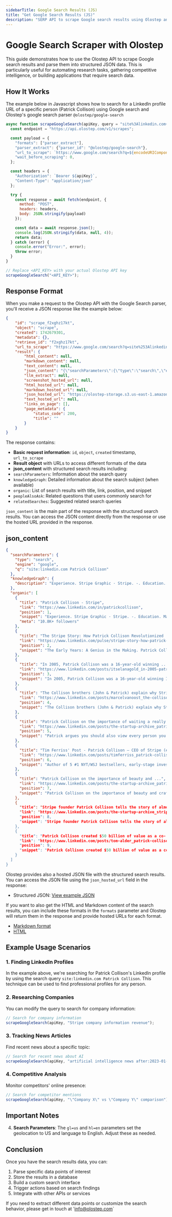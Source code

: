 ```yaml
---
sidebarTitle: Google Search Results (JS)
title: "Get Google Search Results (JS)"
description: "SERP API to scrape Google search results using Olostep and a Javascript code snippet."
---
```


# Google Search Scraper with Olostep

This guide demonstrates how to use the Olostep API to scrape Google search results and parse them into structured JSON data. This is particularly useful for automating research tasks, gathering competitive intelligence, or building applications that require search data.

## How It Works

The example below in Javascript shows how to search for a LinkedIn profile URL of a specific person (Patrick Collison) using Google search and Olostep's google search parser `@olostep/google-search`

```javascript
async function scrapeGoogleSearch(apiKey, query = "site%3Alinkedin.com+Patrick+Collison") {
  const endpoint = "https://api.olostep.com/v1/scrapes";

  const payload = {
    "formats": ["parser_extract"],
    "parser_extract": {"parser_id": "@olostep/google-search"},
    "url_to_scrape": `https://www.google.com/search?q=${encodeURIComponent(query)}&gl=us&hl=en`,
    "wait_before_scraping": 0,
  };

  const headers = {
    "Authorization": `Bearer ${apiKey}`,
    "Content-Type": "application/json"
  };

  try {
    const response = await fetch(endpoint, {
      method: "POST",
      headers: headers,
      body: JSON.stringify(payload)
    });

    const data = await response.json();
    console.log(JSON.stringify(data, null, 4));
    return data;
  } catch (error) {
    console.error("Error:", error);
    throw error;
  }
}

// Replace <API_KEY> with your actual Olostep API key
scrapeGoogleSearch("<API_KEY>");
```

## Response Format

When you make a request to the Olostep API with the Google Search parser, you'll receive a JSON response like the example below:

```json
{
    "id": "scrape_f2xghz17kt",
    "object": "scrape",
    "created": 1742679301,
    "metadata": {},
    "retrieve_id": "f2xghz17kt",
    "url_to_scrape": "https://www.google.com/search?q=site%253Alinkedin.com%2BPatrick%2BCollison&gl=us&hl=en",
    "result": {
        "html_content": null,
        "markdown_content": null,
        "text_content": null,
        "json_content": "{\"searchParameters\":{\"type\":\"search\",\"engine\":\"google\",\"q\":\"site:linkedin.com Patrick Collison\"},\"knowledgeGraph\":{\"description\":\"Experience. Stripe Graphic · Stripe. -. Education. Massachusetts Institute of Technology Graphic · Massachusetts Institute of Technology. 2006 - 2010 ...\"},\"organic\":[{\"title\":\"Patrick Collison - Stripe\",\"link\":\"https://www.linkedin.com/in/patrickcollison\",\"position\":1,\"snippet\":\"Experience. Stripe Graphic · Stripe. -. Education. Massachusetts Institute of Technology Graphic · Massachusetts Institute of Technology. 2006 - 2010 ...\",\"meta\":\"10.8K+ followers\"},{\"title\":\"The Stripe Story: How Patrick Collison Revolutionized ...\",\"link\":\"https://www.linkedin.com/pulse/stripe-story-how-patrick-collison-revolutionized-online-anshuman-jha-jzzic\",\"position\":2,\"snippet\":\"The Early Years: A Genius in the Making. Patrick Collison wasn't just bright—he was a supernova. By age 10, he'd devoured university-level math ...\"},{\"title\":\"In 2005, Patrick Collison was a 16-year-old winning ...\",\"link\":\"https://www.linkedin.com/posts/itselanagold_in-2005-patrick-collison-was-a-16-year-old-activity-7308533537576497154-w5vC\",\"position\":3,\"snippet\":\"In 2005, Patrick Collison was a 16-year-old winning Ireland's Young Scientist of the Year competition. By 2008, he and his younger brother ...\"},{\"title\":\"Patrick Collison on the importance of waiting a really long ...\",\"link\":\"https://www.linkedin.com/posts/the-startup-archive_patrick-collison-on-the-importance-of-waiting-activity-7286001819145707520-1mdI\",\"position\":4,\"snippet\":\"Patrick argues you should also view every person you hire as bringing along another 50 people just like them if your company is successful.\"},{\"title\":\"Tim Ferriss' Post - Patrick Collison — CEO of Stripe (#353)\",\"link\":\"https://www.linkedin.com/posts/timferriss_patrick-collison-ceo-of-stripe-353-activity-7271892372358148096--dsK\",\"position\":5,\"snippet\":\"Author of 5 #1 NYT/WSJ bestsellers, early-stage investor, host of The Tim Ferriss Show podcast (1B+ downloads), and collector of the strange.\"},{\"title\":\"Patrick Collison wanted a guide to Stripe's culture that ...\",\"link\":\"https://www.linkedin.com/posts/first-round-capital_patrick-collison-wanted-a-guide-to-stripes-activity-7304833456948097024-Tt6h\",\"position\":6,\"snippet\":\"Patrick Collison wanted a guide to Stripe's culture that convinced 50% of candidates not to join. And Eeke de Milliano was tasked with ...\"},{\"title\":\"The Collison brothers (John & Patrick) explain why Stripe is ...\",\"link\":\"https://www.linkedin.com/posts/marcelvanoost_the-collison-brothers-john-patrick-explain-activity-7301586346349850624-L-4U\",\"position\":7,\"snippet\":\"The Collison brothers (John & Patrick) explain why Stripe is better off staying Private: \\\" This is our life's work. We're not going anywhere ...\"},{\"title\":\"Stripe CEO Patrick Collison on Crafting a Culture ...\",\"link\":\"https://www.linkedin.com/posts/jennifer-chatman-8086a918_stripe-ceo-patrick-collison-on-crafting-a-activity-7231753022849085440-0RE5\",\"position\":8,\"snippet\":\"When Patrick Collison and his brother John Collison founded digital payment company Stripe in 2010, he didn't come in with “any kind of ...\"},{\"title\":\"Patrick Collison on the importance of beauty and ...\",\"link\":\"https://www.linkedin.com/posts/the-startup-archive_patrick-collison-on-the-importance-of-beauty-activity-7247935993817751552-Qt6h\",\"position\":9,\"snippet\":\"Patrick Collison on the importance of beauty and craftsmanship when building products “If Stripe is a monstrously successful business, ...\"}]}",
        "llm_extract": null,
        "screenshot_hosted_url": null,
        "html_hosted_url": null,
        "markdown_hosted_url": null,
        "json_hosted_url": "https://olostep-storage.s3.us-east-1.amazonaws.com/json_f2xghz17kt.json",
        "text_hosted_url": null,
        "links_on_page": [],
        "page_metadata": {
            "status_code": 200,
            "title": ""
        }
    }
}
```

The response contains:

- **Basic request information**: `id`, `object`, `created` timestamp, `url_to_scrape`
- **Result object** with URLs to access different formats of the data
- **json_content** with structured search results including:
- `searchParameters`: Information about the search query
- `knowledgeGraph`: Detailed information about the search subject (when available)
- `organic`: List of search results with title, link, position, and snippet
- `peopleAlsoAsk`: Related questions that users commonly search for
- `relatedSearches`: Suggested related search queries

`json_content` is the main part of the response with the structured search results. You can access the JSON content directly from the response or use the hosted URL provided in the response.

## json_content

```json
{
  "searchParameters": {
    "type": "search",
    "engine": "google",
    "q": "site:linkedin.com Patrick Collison"
  },
  "knowledgeGraph": {
    "description": "Experience. Stripe Graphic · Stripe. -. Education. Massachusetts Institute of Technology Graphic · Massachusetts Institute of Technology. 2006 - 2010 ..."
  },
  "organic": [
    {
      "title": "Patrick Collison - Stripe",
      "link": "https://www.linkedin.com/in/patrickcollison",
      "position": 1,
      "snippet": "Experience. Stripe Graphic · Stripe. -. Education. Massachusetts Institute of Technology Graphic · Massachusetts Institute of Technology. 2006 - 2010 ...",
      "meta": "10.8K+ followers"
    },
    {
      "title": "The Stripe Story: How Patrick Collison Revolutionized ...",
      "link": "https://www.linkedin.com/pulse/stripe-story-how-patrick-collison-revolutionized-online-anshuman-jha-jzzic",
      "position": 2,
      "snippet": "The Early Years: A Genius in the Making. Patrick Collison wasn't just bright—he was a supernova. By age 10, he'd devoured university-level math ..."
    },
    {
      "title": "In 2005, Patrick Collison was a 16-year-old winning ...",
      "link": "https://www.linkedin.com/posts/itselanagold_in-2005-patrick-collison-was-a-16-year-old-activity-7308533537576497154-w5vC",
      "position": 3,
      "snippet": "In 2005, Patrick Collison was a 16-year-old winning Ireland's Young Scientist of the Year competition. By 2008, he and his younger brother ..."
    },
    {
      "title": "The Collison brothers (John & Patrick) explain why Stripe is ...",
      "link": "https://www.linkedin.com/posts/marcelvanoost_the-collison-brothers-john-patrick-explain-activity-7301586346349850624-L-4U",
      "position": 4,
      "snippet": "The Collison brothers (John & Patrick) explain why Stripe is better off staying Private: \" This is our life's work. We're not going anywhere ..."
    },
    {
      "title": "Patrick Collison on the importance of waiting a really long ...",
      "link": "https://www.linkedin.com/posts/the-startup-archive_patrick-collison-on-the-importance-of-waiting-activity-7286001819145707520-1mdI",
      "position": 5,
      "snippet": "Patrick argues you should also view every person you hire as bringing along another 50 people just like them if your company is successful."
    },
    {
      "title": "Tim Ferriss' Post - Patrick Collison — CEO of Stripe (#353)",
      "link": "https://www.linkedin.com/posts/timferriss_patrick-collison-ceo-of-stripe-353-activity-7271892372358148096--dsK",
      "position": 6,
      "snippet": "Author of 5 #1 NYT/WSJ bestsellers, early-stage investor, host of The Tim Ferriss Show podcast (1B+ downloads), and collector of the strange."
    },
    {
      "title": "Patrick Collison on the importance of beauty and ...",
      "link": "https://www.linkedin.com/posts/the-startup-archive_patrick-collison-on-the-importance-of-beauty-activity-7247935993817751552-Qt6h",
      "position": 7,
      "snippet": "Patrick Collison on the importance of beauty and craftsmanship when building products "If Stripe is a monstrously successful business, ..."
    },
    {
      "title": "Stripe founder Patrick Collison tells the story of almost ...",
      "link": "https://www.linkedin.com/posts/the-startup-archive_stripe-founder-patrick-collison-tells-the-activity-7235977194211000321-V-Cd",
      "position": 8,
      "snippet": "Stripe founder Patrick Collison tells the story of almost naming the company PayDemon Patrick and John Collison founded Stripe in 2010 when ..."
    },
    {
      "title": "Patrick Collison created $50 billion of value as a co- ...",
      "link": "https://www.linkedin.com/posts/tom-alder_patrick-collison-created-50-billion-of-value-activity-7239241304780513281-isxK",
      "position": 9,
      "snippet": "Patrick Collison created $50 billion of value as a co-founder of Stripe. He has also built the largest carbon removal program in the world."
    }
  ]
}
```
Olostep provides also a hosted JSON file with the structured search results. You can access the JSON file using the `json_hosted_url` field in the response:

- Structured JSON: [View example JSON](https://olostep-storage.s3.us-east-1.amazonaws.com/json_f2xghz17kt.json)

If you want to also get the HTML and Markdown content of the search results, you can include these formats in the `formats` parameter and Olostep will return them in the response and provide hosted URLs for each format.
- [Markdown format](https://olostep-storage.s3.us-east-1.amazonaws.com/markDown_f2xghz17kt.txt)
- [HTML](https://olostep-storage.s3.us-east-1.amazonaws.com/text_f2xghz17kt.txt)

## Example Usage Scenarios

### 1. Finding LinkedIn Profiles

In the example above, we're searching for Patrick Collison's LinkedIn profile by using the search query `site:linkedin.com Patrick Collison`. This technique can be used to find professional profiles for any person.

### 2. Researching Companies

You can modify the query to search for company information:

```javascript
// Search for company information
scrapeGoogleSearch(apiKey, "Stripe company information revenue");
```

### 3. Tracking News Articles

Find recent news about a specific topic:

```javascript
// Search for recent news about AI
scrapeGoogleSearch(apiKey, "artificial intelligence news after:2023-01-01");
```

### 4. Competitive Analysis

Monitor competitors' online presence:

```javascript
// Search for competitor mentions
scrapeGoogleSearch(apiKey, "\"Company X\" vs \"Company Y\" comparison");
```


## Important Notes

4. **Search Parameters**: The `gl=us` and `hl=en` parameters set the geolocation to US and language to English. Adjust these as needed.


## Conclusion

Once you have the search results data, you can:

1. Parse specific data points of interest
2. Store the results in a database
3. Build a custom search interface
4. Trigger actions based on search findings
5. Integrate with other APIs or services

If you need to extract different data points or customize the search behavior, please get in touch at 'info@olostep.com`